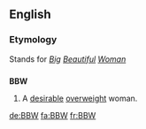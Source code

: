==English==
{{wikipedia|Big Beautiful Woman}}

===Etymology===
Stands for ''[[big|Big]] [[beautiful|Beautiful]] [[woman|Woman]]''
==={{acronym}}===
'''BBW'''

# A [[desirable]] [[overweight]] woman.

[[de:BBW]]
[[fa:BBW]]
[[fr:BBW]]